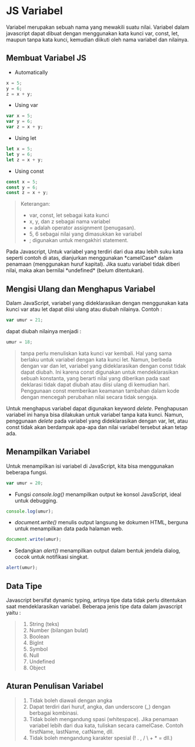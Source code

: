 
# JS Variabel

Variabel merupakan sebuah nama yang mewakili suatu nilai. Variabel dalam javascript dapat dibuat dengan menggunakan kata kunci var, const, let, maupun tanpa kata kunci, kemudian diikuti oleh nama variabel dan nilainya.

## Membuat Variabel JS

- Automatically

```js
x = 5;
y = 6;
z = x + y;
```

- Using var

```js
var x = 5;
var y = 6;
var z = x + y;
```

- Using let

```js
let x = 5;
let y = 6;
let z = x + y;
```

- Using const

```js
const x = 5;
const y = 6;
const z = x + y;
```

> Keterangan:
>
> - var, const, let sebagai kata kunci
> - x, y, dan z sebagai nama variabel
> - = adalah operator assignment (penugasan).
> - 5, 6 sebagai nilai yang dimasukkan ke variabel
> - ; digunakan untuk mengakhiri statement.

<Callout type="info" emoji="ℹ️">
  Pada Javascript, Untuk variabel yang terdiri dari dua atau lebih suku kata
  seperti contoh di atas, dianjurkan menggunakan *camelCase* dalam penamaan
  (menggunakan huruf kapital). Jika suatu variabel tidak diberi nilai, maka akan
  bernilai *undefined* (belum ditentukan).
</Callout>

## Mengisi Ulang dan Menghapus Variabel

Dalam JavaScript, variabel yang dideklarasikan dengan menggunakan kata kunci var atau let dapat diisi ulang atau diubah nilainya. Contoh :

```js
var umur = 21;
```

dapat diubah nilainya menjadi :

```js
umur = 18;
```

> tanpa perlu menuliskan kata kunci var kembali. Hal yang sama berlaku untuk variabel dengan kata kunci let. Namun, berbeda dengan var dan let, variabel yang dideklarasikan dengan const tidak dapat diubah. Ini karena const digunakan untuk mendeklarasikan sebuah konstanta, yang berarti nilai yang diberikan pada saat deklarasi tidak dapat diubah atau diisi ulang di kemudian hari. Penggunaan const memberikan keamanan tambahan dalam kode dengan mencegah perubahan nilai secara tidak sengaja.

Untuk menghapus variabel dapat digunakan keyword _delete_. Penghapusan variabel ini hanya bisa dilakukan untuk variabel tanpa kata kunci. Namun, penggunaan _delete_ pada variabel yang dideklarasikan dengan var, let, atau const tidak akan berdampak apa-apa dan nilai variabel tersebut akan tetap ada.

## Menampilkan Variabel

Untuk menampilkan isi variabel di JavaScript, kita bisa menggunakan beberapa fungsi.

```js
var umur = 20;
```

- Fungsi _console.log()_ menampilkan output ke konsol JavaScript, ideal untuk debugging.

```js
console.log(umur);
```

- _document.write()_ menulis output langsung ke dokumen HTML, berguna untuk menampilkan data pada halaman web.

```js
document.write(umur);
```

- Sedangkan _alert()_ menampilkan output dalam bentuk jendela dialog, cocok untuk notifikasi singkat.

```js
alert(umur);
```

## Data Tipe

Javascript bersifat dynamic typing, artinya tipe data tidak perlu ditentukan saat mendeklarasikan variabel. Beberapa jenis tipe data dalam javascript yaitu :

> 1. String (teks)
> 2. Number (bilangan bulat)
> 3. Boolean
> 4. BigInt
> 5. Symbol
> 6. Null
> 7. Undefined
> 8. Object

## Aturan Penulisan Variabel

> 1. Tidak boleh diawali dengan angka
> 2. Dapat terdiri dari huruf, angka, dan underscore (\_) dengan berbagai kombinasi.
> 3. Tidak boleh mengandung spasi (whitespace). Jika penamaan variabel lebih dari dua kata, tuliskan secara camelCase. Contoh firstName, lastName, catName, dll.
> 4. Tidak boleh mengandung karakter spesial (! . , / \ + \* = dll.)
